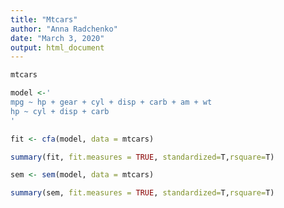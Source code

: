 ```yaml
---
title: "Mtcars"
author: "Anna Radchenko"
date: "March 3, 2020"
output: html_document
---
```


```r
mtcars
```

```r
model <-'
mpg ~ hp + gear + cyl + disp + carb + am + wt
hp ~ cyl + disp + carb
'
```

```r
fit <- cfa(model, data = mtcars)
```

```r
summary(fit, fit.measures = TRUE, standardized=T,rsquare=T)
```

```r
sem <- sem(model, data = mtcars)
```

```r
summary(sem, fit.measures = TRUE, standardized=T,rsquare=T)
```

